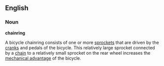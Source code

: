 {{cleanup}}
==English==
===Noun===
'''chainring'''

A bicycle chainring consists of one or more [[sprocket]]s that are driven by the [[crank]]s and pedals of the bicycle. This relatively large sprocket connected by a [[chain]] to a relatively small sprocket on the rear wheel increases the [[mechanical advantage]] of the bicycle.